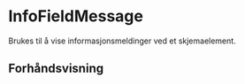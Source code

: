 
<Meta of={InfoFieldMessageStories} />

# InfoFieldMessage

Brukes til å vise informasjonsmeldinger ved et skjemaelement.

## Forhåndsvisning

<Canvas of={InfoFieldMessageStories.Standard} />
<Controls of={InfoFieldMessageStories.Standard} />

